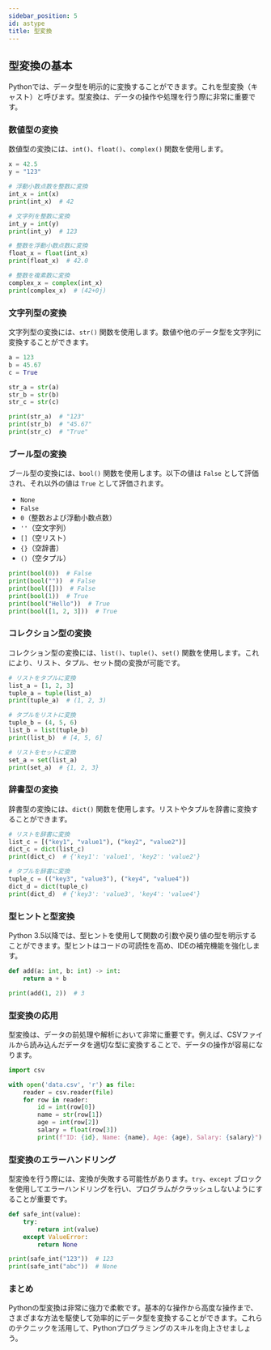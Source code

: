 ```yaml
---
sidebar_position: 5
id: astype
title: 型変換
---
```


## 型変換の基本

Pythonでは、データ型を明示的に変換することができます。これを型変換（キャスト）と呼びます。型変換は、データの操作や処理を行う際に非常に重要です。

### 数値型の変換

数値型の変換には、`int()`、`float()`、`complex()` 関数を使用します。

```python
x = 42.5
y = "123"

# 浮動小数点数を整数に変換
int_x = int(x)
print(int_x)  # 42

# 文字列を整数に変換
int_y = int(y)
print(int_y)  # 123

# 整数を浮動小数点数に変換
float_x = float(int_x)
print(float_x)  # 42.0

# 整数を複素数に変換
complex_x = complex(int_x)
print(complex_x)  # (42+0j)
```

### 文字列型の変換

文字列型の変換には、`str()` 関数を使用します。数値や他のデータ型を文字列に変換することができます。

```python
a = 123
b = 45.67
c = True

str_a = str(a)
str_b = str(b)
str_c = str(c)

print(str_a)  # "123"
print(str_b)  # "45.67"
print(str_c)  # "True"
```

### ブール型の変換

ブール型の変換には、`bool()` 関数を使用します。以下の値は `False` として評価され、それ以外の値は `True` として評価されます。

- `None`
- `False`
- `0`（整数および浮動小数点数）
- `''`（空文字列）
- `[]`（空リスト）
- `{}`（空辞書）
- `()`（空タプル）

```python
print(bool(0))  # False
print(bool(""))  # False
print(bool([]))  # False
print(bool(1))  # True
print(bool("Hello"))  # True
print(bool([1, 2, 3]))  # True
```

### コレクション型の変換

コレクション型の変換には、`list()`、`tuple()`、`set()` 関数を使用します。これにより、リスト、タプル、セット間の変換が可能です。

```python
# リストをタプルに変換
list_a = [1, 2, 3]
tuple_a = tuple(list_a)
print(tuple_a)  # (1, 2, 3)

# タプルをリストに変換
tuple_b = (4, 5, 6)
list_b = list(tuple_b)
print(list_b)  # [4, 5, 6]

# リストをセットに変換
set_a = set(list_a)
print(set_a)  # {1, 2, 3}
```

### 辞書型の変換

辞書型の変換には、`dict()` 関数を使用します。リストやタプルを辞書に変換することができます。

```python
# リストを辞書に変換
list_c = [("key1", "value1"), ("key2", "value2")]
dict_c = dict(list_c)
print(dict_c)  # {'key1': 'value1', 'key2': 'value2'}

# タプルを辞書に変換
tuple_c = (("key3", "value3"), ("key4", "value4"))
dict_d = dict(tuple_c)
print(dict_d)  # {'key3': 'value3', 'key4': 'value4'}
```

### 型ヒントと型変換

Python 3.5以降では、型ヒントを使用して関数の引数や戻り値の型を明示することができます。型ヒントはコードの可読性を高め、IDEの補完機能を強化します。

```python
def add(a: int, b: int) -> int:
    return a + b

print(add(1, 2))  # 3
```

### 型変換の応用

型変換は、データの前処理や解析において非常に重要です。例えば、CSVファイルから読み込んだデータを適切な型に変換することで、データの操作が容易になります。

```python
import csv

with open('data.csv', 'r') as file:
    reader = csv.reader(file)
    for row in reader:
        id = int(row[0])
        name = str(row[1])
        age = int(row[2])
        salary = float(row[3])
        print(f"ID: {id}, Name: {name}, Age: {age}, Salary: {salary}")
```

### 型変換のエラーハンドリング

型変換を行う際には、変換が失敗する可能性があります。`try`、`except` ブロックを使用してエラーハンドリングを行い、プログラムがクラッシュしないようにすることが重要です。

```python
def safe_int(value):
    try:
        return int(value)
    except ValueError:
        return None

print(safe_int("123"))  # 123
print(safe_int("abc"))  # None
```

### まとめ

Pythonの型変換は非常に強力で柔軟です。基本的な操作から高度な操作まで、さまざまな方法を駆使して効率的にデータ型を変換することができます。これらのテクニックを活用して、Pythonプログラミングのスキルを向上させましょう。